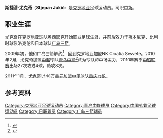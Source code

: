 {{Football player infobox
|          playername = 斯捷潘·尤克奇 <br> Stjepan Jukić
|               image = 
|            fullname = Stjepan Jukić
|         dateofbirth = {{birth date and age|1979|12|10|df=y}}
|         cityofbirth = 贾科沃
|      countryofbirth = {{YUG}}
|              height = {{height|m=1.81}}
|         currentclub = [[重庆力帆|重庆力帆]]
|          clubnumber = 
|            position = [[中场|中场]]
|          youthyears = 
|          youthclubs = 
|               years = 1999-2002<br>2002-2003<br>2004-2005<br>2005-2006<br>2006-2007<br>2008<br>2009<br>2010<br>2011-
|               clubs = [[奥西耶克足球俱乐部|奥西耶克]]<br>[[斯本尼克足球俱乐部|斯本尼克]]<br>[[奥西耶克足球俱乐部|奥西耶克]]<br>洛克伦<br>[[奥西耶克足球俱乐部|奥西耶克]]<br>[[广岛三箭|广岛三箭]]<br>NK Croatia Sesvete<br>[[青岛中能|青岛中能]]<br>[[重庆力帆|重庆力帆]]
|         caps(goals) = 56 (1)<br>20 (3)<br>30 (12)<br>16 (3)<br>38 (15)<br>11 (0)<br>14 (1)<br>27 (4)
|       nationalyears = 
|        nationalteam = 
| nationalcaps(goals) = 
|            pcupdate = 2010年2月17日 
|            ntupdate = 
}}
'''斯捷潘·尤克奇'''（'''Stjepan Jukić'''）是[[克罗地亚|克罗地亚]]足球运动员。司职[[中场|中场]]。

==职业生涯==
尤克奇在[[克罗地亚|克罗地亚]]球队[[奥西耶克足球俱乐部|奥西耶克]]开始职业足球生涯，并前后效力于[[斯本尼克足球俱乐部|斯本尼克]]、比利时球队洛克伦和日本球队[[广岛三箭|广岛三箭]]。

2009年初，他和广岛三箭解约<ref>{{cite web|publisher=J'sGoal(Japanese)|title=ユキッチ選手 退団のお知らせ|url=http://www.jsgoal.jp/official/00077000/00077226.html|accessdate=2009-02-02|deadurl=yes|archiveurl=https://web.archive.org/web/20110716073222/http://www.jsgoal.jp/official/00077000/00077226.html|archivedate=2011-07-16}}</ref>，回到克罗地亚加盟NK Croatia Sesvete。2010年2月，尤克奇加盟[[中超|中超]]球队[[青岛中能|青岛中能]]<ref>{{Cite web |url=http://sports.sina.com.cn/j/2010-02-20/15084846462.shtml |title=青岛将签赛季首名外援 克罗地亚中场尤克奇加盟在即 |access-date=2010-02-21 |archive-date=2016-03-03 |archive-url=https://web.archive.org/web/20160303181421/http://sports.sina.com.cn/j/2010-02-20/15084846462.shtml |dead-url=no }}</ref>成为球队的中场主力，2010年赛季[[中超联赛|中超联赛]]出场27次攻进4球，助攻8次。

2011年1月，尤克奇以40万[[美元|美元]]加盟[[中甲|中甲]]球队[[重庆力帆|重庆力帆]]。

==参考资料==
{{reflist}}

{{DEFAULTSORT:Jukić Stjepan}}
[[Category:克罗地亚足球运动员|Category:克罗地亚足球运动员]]
[[Category:青岛中能球员|Category:青岛中能球员]]
[[Category:中国外籍足球运动员|Category:中国外籍足球运动员]]
[[Category:日职球员|Category:日职球员]]
[[Category:广岛三箭球员|Category:广岛三箭球员]]